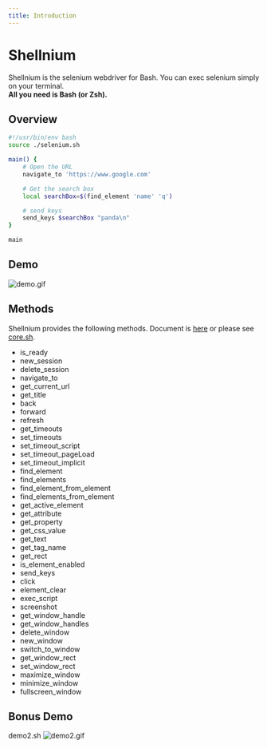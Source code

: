 ```yaml
---
title: Introduction
---
```



<HeaderImage />


# Shellnium

Shellnium is the selenium webdriver for Bash. You can exec selenium simply on your terminal.  
**All you need is Bash (or Zsh).**  

## Overview

```bash
#!/usr/bin/env bash
source ./selenium.sh

main() {
    # Open the URL
    navigate_to 'https://www.google.com'

    # Get the search box
    local searchBox=$(find_element 'name' 'q')

    # send keys
    send_keys $searchBox "panda\n"
}

main
```

## Demo

![demo.gif](/demo.gif)

## Methods

Shellnium provides the following methods.
Document is [here](/doc) or please see [core.sh](https://github.com/Rasukarusan/shellnium/blob/master/lib/core.sh).

- is_ready
- new_session
- delete_session
- navigate_to
- get_current_url
- get_title
- back
- forward
- refresh
- get_timeouts
- set_timeouts
- set_timeout_script
- set_timeout_pageLoad
- set_timeout_implicit
- find_element
- find_elements
- find_element_from_element
- find_elements_from_element
- get_active_element
- get_attribute
- get_property
- get_css_value
- get_text
- get_tag_name
- get_rect
- is_element_enabled
- send_keys
- click
- element_clear
- exec_script
- screenshot
- get_window_handle
- get_window_handles
- delete_window
- new_window
- switch_to_window
- get_window_rect
- set_window_rect
- maximize_window
- minimize_window
- fullscreen_window

## Bonus Demo

demo2.sh
![demo2.gif](/demo2.gif)

